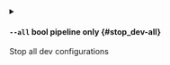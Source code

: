 
<details className="config-field -function" data-expandable="false">
<summary>

#### `--all` <span class="config-field-type">bool</span> <span class="config-field-enum"></span> <span class="config-field-default -return"></span> <span class="config-field-required" data-required="false">pipeline only</span>  {#stop_dev-all}

Stop all dev configurations

</summary>



</details>
